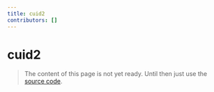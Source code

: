 ```yaml
---
title: cuid2
contributors: []
---
```


# cuid2

> The content of this page is not yet ready. Until then just use the [source code](https://github.com/fabian-hiller/valibot/blob/main/library/src/validations/cuid2/cuid2.ts).
